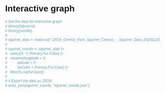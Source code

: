 # Interactive graph

<style>
  * {
    font-family: sans-serif;
  }
</style> 

<div id="plot">
</div>

<script src="https://cdn.jsdelivr.net/npm/d3@7"></script>
<script src="https://d3js.org/d3-hexbin.v0.2.min.js"></script>
<script src="scripts/myscript.js"></script>

```r
# Get the data for interactive graph
# library(tidyverse)
# library(jsonlite)
# 
# squirrel_data <- read.csv("./2018_Central_Park_Squirrel_Census_-_Squirrel_Data_20241120.csv")
# 
# squirrel_coords <- squirrel_data |>
#   select(X, Y, Primary.Fur.Color) |>
#   rename(longitude = X,
#          latitude = Y,
#          furColor = Primary.Fur.Color) |>
#   filter(!is.na(furColor))
# 
# # Export the data as JSON
# write_json(squirrel_coords, "squirrel_coords.json")
```